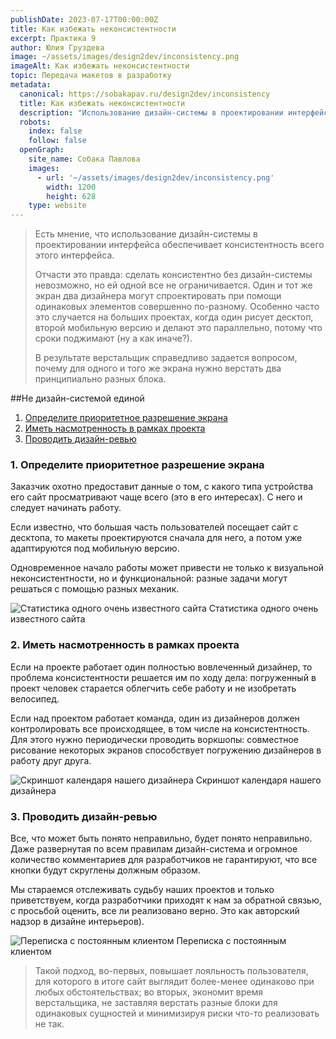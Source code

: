 ```yaml
---
publishDate: 2023-07-17T00:00:00Z
title: Как избежать неконсистентности
excerpt: Практика 9
author: Юлия Груздева
image: ~/assets/images/design2dev/inconsistency.png
imageAlt: Как избежать неконсистентности
topic: Передача макетов в разработку
metadata:
  canonical: https://sobakapav.ru/design2dev/inconsistency
  title: Как избежать неконсистентности
  description: "Использование дизайн-системы в проектировании интерфейса обеспечивает консистентность всего этого интерфейса"
  robots:
    index: false
    follow: false
  openGraph:
    site_name: Собака Павлова
    images:
      - url: '~/assets/images/design2dev/inconsistency.png'
        width: 1200
        height: 628
    type: website
---
```



>Есть мнение, что использование дизайн-системы в проектировании интерфейса обеспечивает консистентность всего этого интерфейса.
>
>Отчасти это правда: сделать консистентно без дизайн-системы невозможно, но ей одной все не ограничивается. Один и тот же экран два дизайнера могут спроектировать при помощи одинаковых элементов совершенно по-разному. Особенно часто это случается на больших проектах, когда один рисует десктоп, второй мобильную версию и делают это параллельно, потому что сроки поджимают (ну а как иначе?).
>
>В результате верстальщик справедливо задается вопросом, почему для одного и того же экрана нужно верстать два принципиально разных блока.

##Не дизайн-системой единой

1. [Определите приоритетное разрешение экрана](#anchor1)
2. [Иметь насмотренность в рамках проекта](#anchor2)
3. [Проводить дизайн-ревью](#anchor3)

### <a name="anchor1"></a> 1. Определите приоритетное разрешение экрана

Заказчик охотно предоставит данные о том, с какого типа устройства его сайт просматривают чаще всего (это в его интересах). С него и следует начинать работу.

Если известно, что большая часть пользователей посещает сайт с десктопа, то макеты проектируются сначала для него, а потом уже адаптируются под мобильную версию.

Одновременное начало работы может привести не только к визуальной неконсистентности, но и функциональной: разные задачи могут решаться с помощью разных механик.

![Статистика одного очень известного сайта](~/assets/images/design2dev/dd9-1.png)
Статистика одного очень известного сайта

### <a name="anchor2"></a> 2. Иметь насмотренность в рамках проекта

Если на проекте работает один полностью вовлеченный дизайнер, то проблема консистентности решается им по ходу дела: погруженный в проект человек старается облегчить себе работу и не изобретать велосипед.

Если над проектом работает команда, один из дизайнеров должен контролировать все происходящее, в том числе на консистентность. Для этого нужно периодически проводить воркшопы: совместное рисование некоторых экранов способствует погружению дизайнеров в работу друг друга.

![Скриншот календаря нашего дизайнера](~/assets/images/design2dev/dd9-2.png)
Скриншот календаря нашего дизайнера

### <a name="anchor3"></a> 3. Проводить дизайн-ревью

Все, что может быть понято неправильно, будет понято неправильно. Даже развернутая по всем правилам дизайн-система и огромное количество комментариев для разработчиков не гарантируют, что все кнопки будут скруглены должным образом.

Мы стараемся отслеживать судьбу наших проектов и только приветствуем, когда разработчики приходят к нам за обратной связью, с просьбой оценить, все ли реализовано верно. Это как авторский надзор в дизайне интерьеров).

![Переписка с постоянным клиентом](~/assets/images/design2dev/dd9-3.jpg)
Переписка с постоянным клиентом

>Такой подход, во-первых, повышает лояльность пользователя, для которого в итоге сайт выглядит более-менее одинаково при любых обстоятельствах; во вторых, экономит время верстальщика, не заставляя верстать разные блоки для одинаковых сущностей и минимизируя риски что-то реализовать не так.
